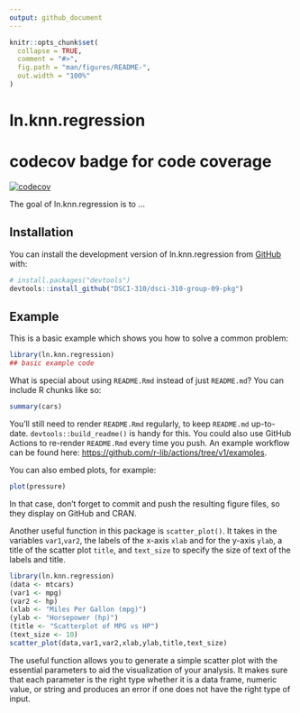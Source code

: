 ```yaml
---
output: github_document
---
```


<!-- README.md is generated from README.Rmd. Please edit that file -->

```r
knitr::opts_chunk$set(
  collapse = TRUE,
  comment = "#>",
  fig.path = "man/figures/README-",
  out.width = "100%"
)
```

# ln.knn.regression

<!-- badges: start -->
# codecov badge for code coverage
[![codecov](https://codecov.io/gh/DSCI-310/dsci-310-group-09-pkg/branch/main/graph/badge.svg?token=gOMgyT71QL)](https://codecov.io/gh/DSCI-310/dsci-310-group-09-pkg)
<!-- badges: end -->

The goal of ln.knn.regression is to ...

## Installation

You can install the development version of ln.knn.regression from [GitHub](https://github.com/) with:

``` r
# install.packages("devtools")
devtools::install_github("DSCI-310/dsci-310-group-09-pkg")
```

## Example

This is a basic example which shows you how to solve a common problem:

```r
library(ln.knn.regression)
## basic example code
```

What is special about using `README.Rmd` instead of just `README.md`? You can include R chunks like so:

```r
summary(cars)
```

You'll still need to render `README.Rmd` regularly, to keep `README.md` up-to-date. `devtools::build_readme()` is handy for this. You could also use GitHub Actions to re-render `README.Rmd` every time you push. An example workflow can be found here: <https://github.com/r-lib/actions/tree/v1/examples>.

You can also embed plots, for example:

```r
plot(pressure)
```

In that case, don't forget to commit and push the resulting figure files, so they display on GitHub and CRAN.


Another useful function in this package is `scatter_plot()`. It takes in the variables `var1`,`var2`, the labels of the x-axis `xlab` and for the y-axis `ylab`, a title of the scatter plot `title`, and `text_size` to specify the size of text of the labels and title. 

```r
library(ln.knn.regression)
(data <- mtcars)
(var1 <- mpg)
(var2 <- hp)
(xlab <- "Miles Per Gallon (mpg)")
(ylab <- "Horsepower (hp)")
(title <- "Scatterplot of MPG vs HP")
(text_size <- 10)
scatter_plot(data,var1,var2,xlab,ylab,title,text_size)
```

The useful function allows you to generate a simple scatter plot with the essential parameters to aid the visualization of your analysis. It makes sure that each parameter is the right type whether it is a data frame, numeric value, or string and produces an error if one does not have the right type of input.
